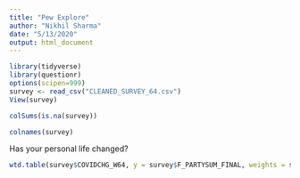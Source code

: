 ```yaml
---
title: "Pew Explore"
author: "Nikhil Sharma"
date: "5/13/2020"
output: html_document
---
```


```r
library(tidyverse)
library(questionr)
options(scipen=999)
survey <- read_csv("CLEANED_SURVEY_64.csv")
View(survey)
```

```r
colSums(is.na(survey))
```


```r
colnames(survey)
```

Has your personal life changed?

```r
wtd.table(survey$COVIDCHG_W64, y = survey$F_PARTYSUM_FINAL, weights = survey$WEIGHT_W64) %>% prop.table()
```
